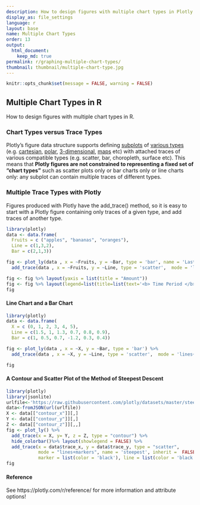 ```yaml
---
description: How to design figures with multiple chart types in Plotly for R.
display_as: file_settings
language: r
layout: base
name: Multiple Chart Types
order: 13
output:
  html_document:
    keep_md: true
permalink: r/graphing-multiple-chart-types/
thumbnail: thumbnail/multiple-chart-type.jpg
---
```


```r
knitr::opts_chunk$set(message = FALSE, warning = FALSE)
```
## Multiple Chart Types in R

How to design figures with multiple chart types in R.

### Chart Types versus Trace Types

Plotly's figure data structure supports defining [subplots](https://plotly.com/r/subplots/) of [various types](https://plotly.com/r/mixed-subplots/) (e.g. [cartesian](https://plotly.com/r/axes/), [polar](https://plotly.com/r/polar-chart/), [3-dimensional](https://plotly.com/r/3d-charts/), [maps](https://plotly.com/r/maps/) etc) with attached traces of various compatible types (e.g. scatter, bar, choropleth, surface etc). This means that **Plotly figures are not constrained to representing a fixed set of "chart types"** such as scatter plots only or bar charts only or line charts only: any subplot can contain multiple traces of different types.


### Multiple Trace Types with Plotly

Figures produced with Plotly have the add_trace() method, so it is easy to start with a Plotly figure containing only traces of a given type, and add traces of another type.

```r
library(plotly)
data <- data.frame(
  Fruits = c ("apples", "bananas", "oranges"),
  Line = c(1,3,2),
  Bar = c(2,1,3))

fig <- plot_ly(data , x = ~Fruits, y = ~Bar, type = 'bar', name = 'Last Year') %>%
  add_trace(data , x = ~Fruits, y = ~Line, type = 'scatter',  mode = 'lines', name = 'This year')

fig <- fig %>% layout(yaxis = list(title = "Amount"))
fig <- fig %>% layout(legend=list(title=list(text='<b> Time Period </b>')))
fig
```

#### Line Chart and a Bar Chart

```r
library(plotly)
data <- data.frame(
  X = c (0, 1, 2, 3, 4, 5),
  Line = c(1.5, 1, 1.3, 0.7, 0.8, 0.9),
  Bar = c(1, 0.5, 0.7, -1.2, 0.3, 0.4))

fig <- plot_ly(data , x = ~X, y = ~Bar, type = 'bar') %>%
  add_trace(data , x = ~X, y = ~Line, type = 'scatter',  mode = 'lines+markers')

fig
```

#### A Contour and Scatter Plot of the Method of Steepest Descent

```r
library(plotly)
library(jsonlite)
urlfile<-'https://raw.githubusercontent.com/plotly/datasets/master/steepest.json'
data<-fromJSON(url(urlfile))
X <- data[["contour_x"]][,]
Y <- data[["contour_y"]][,]
Z <- data[["contour_z"]][,,]
fig <- plot_ly() %>%
  add_trace(x = X, y= Y, z = Z, type = "contour") %>%
  hide_colorbar()%>% layout(showlegend = FALSE) %>%
  add_trace(x = data$trace_x, y = data$trace_y, type = "scatter",
            mode = "lines+markers", name = 'steepest', inherit =  FALSE,
            marker = list(color = 'black'), line = list(color = 'black'))
fig
```

#### Reference
See https://plotly.com/r/reference/ for more information and attribute options!
